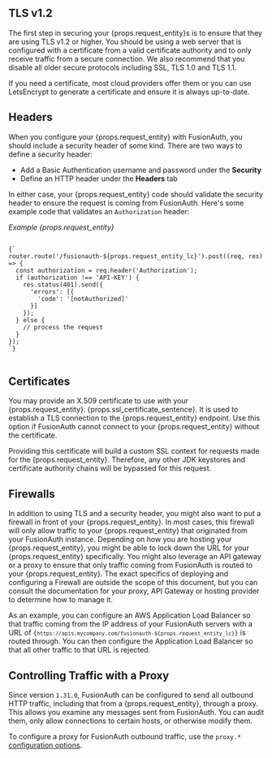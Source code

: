 ---
---
## TLS v1.2
The first step in securing your {props.request_entity}s is to ensure that they are using TLS v1.2 or higher. You should be using a web server that is configured with a certificate from a valid certificate authority and to only receive traffic from a secure connection. We also recommend that you disable all older secure protocols including SSL, TLS 1.0 and TLS 1.1.

If you need a certificate, most cloud providers offer them or you can use LetsEncrypt to generate a certificate and ensure it is always up-to-date.

## Headers
When you configure your {props.request_entity} with FusionAuth, you should include a security header of some kind. There are two ways to define a security header:
* Add a Basic Authentication username and password under the **Security**
* Define an HTTP header under the **Headers** tab

In either case, your {props.request_entity} code should validate the security header to ensure the request is coming from FusionAuth. Here's some example code that validates an `Authorization` header:

*Example {props.request_entity}*
<pre>
<code>
{`
router.route('/fusionauth-${props.request_entity_lc}').post((req, res) => {
  const authorization = req.header('Authorization');
  if (authorization !== 'API-KEY') {
    res.status(401).send({
      'errors': [{
        'code': '[notAuthorized]'
      }]
    });
  } else {
    // process the request 
  }
});
`}
</code>
</pre>

## Certificates
You may provide an X.509 certificate to use with your {props.request_entity}. {props.ssl_certificate_sentence}. It is used to establish a TLS connection to the {props.request_entity} endpoint. Use this option if FusionAuth cannot connect to your {props.request_entity} without the certificate.

Providing this certificate will build a custom SSL context for requests made for the {props.request_entity}. Therefore, any other JDK keystores and certificate authority chains will be bypassed for this request. 

## Firewalls
In addition to using TLS and a security header, you might also want to put a firewall in front of your {props.request_entity}. In most cases, this firewall will only allow traffic to your {props.request_entity} that originated from your FusionAuth instance. Depending on how you are hosting your {props.request_entity}, you might be able to lock down the URL for your {props.request_entity} specifically. You might also leverage an API gateway or a proxy to ensure that only traffic coming from FusionAuth is routed to your {props.request_entity}. The exact specifics of deploying and configuring a Firewall are outside the scope of this document, but you can consult the documentation for your proxy, API Gateway or hosting provider to determine how to manage it.

As an example, you can configure an AWS Application Load Balancer so that traffic coming from the IP address of your FusionAuth servers with a URL of <code>{`https://apis.mycompany.com/fusionauth-${props.request_entity_lc}`}</code> is routed through. You can then configure the Application Load Balancer so that all other traffic to that URL is rejected.

## Controlling Traffic with a Proxy

Since version `1.31.0`, FusionAuth can be configured to send all outbound HTTP traffic, including that from a {props.request_entity}, through a proxy. This allows you examine any messages sent from FusionAuth. You can audit them, only allow connections to certain hosts, or otherwise modify them.

To configure a proxy for FusionAuth outbound traffic, use the `proxy.*` [configuration options](/docs/reference/configuration).

